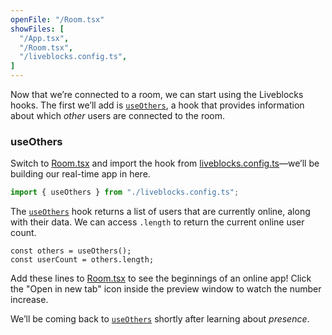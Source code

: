 ```yaml
---
openFile: "/Room.tsx"
showFiles: [
  "/App.tsx",
  "/Room.tsx",
  "/liveblocks.config.ts",
]
---
```


Now that we’re connected to a room, we can start using the Liveblocks hooks. The first we’ll add is [`useOthers`][], a hook that provides information about which _other_ users are connected to the room.


### useOthers

Switch to [Room.tsx][] and import the hook from [liveblocks.config.ts][]—we’ll be building our real-time app in here.

```ts highlight="3"
import { useOthers } from "./liveblocks.config.ts";
```

The [`useOthers`][] hook returns a list of users that are currently online, along with their data. We can access `.length` to return the current online user count.

```tsx
const others = useOthers();
const userCount = others.length;
```

Add these lines to [Room.tsx][] to see the beginnings of an online app! Click the "Open in new tab" icon inside the preview window to watch the number increase.

We’ll be coming back to [`useOthers`][] shortly after learning about _presence_.

[`useOthers`]: /docs/api-reference/liveblocks-react#useOthers
[liveblocks.config.ts]: #/liveblocks.config.ts
[App.tsx]: #/App.tsx
[Room.tsx]: #/Room.tsx
